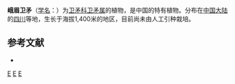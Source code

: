 {{Speciesbox 
| taxon = Euonymus omeiensis
| authority = Fang
}}

'''峨眉卫矛'''（[[学名|学名]]：{{lang|la|''Euonymus omeiensis''}}）为[[卫矛科|卫矛科]][[卫矛属|卫矛属]]的植物，是中国的特有植物。分布在[[中国大陆|中国大陆]]的[[四川|四川]]等地，生长于海拔1,400米的地区，目前尚未由人工引种栽培。

== 参考文献 ==
<div class="references-small">
* {{cite web| url =http://www.bioinfo.cn/db05/KmzwSpecies.php?action=view&id=2820| title =峨眉卫矛| work =《中国高等植物数据库全库》| publisher =中国科学院微生物研究所| author =昆明植物研究所| accessdate =2009-02-23| deadurl =yes| archiveurl =https://web.archive.org/web/20160305002824/http://www.bioinfo.cn/db05/KmzwSpecies.php?action=view&id=2820| archivedate =2016-03-05}}
</div>
{{Taxonbar|from=Q11051609}}

[[Category:卫矛属|E]]
[[Category:中國特有植物|E]]
[[Category:四川植物|E]]
{{植物小作品}}